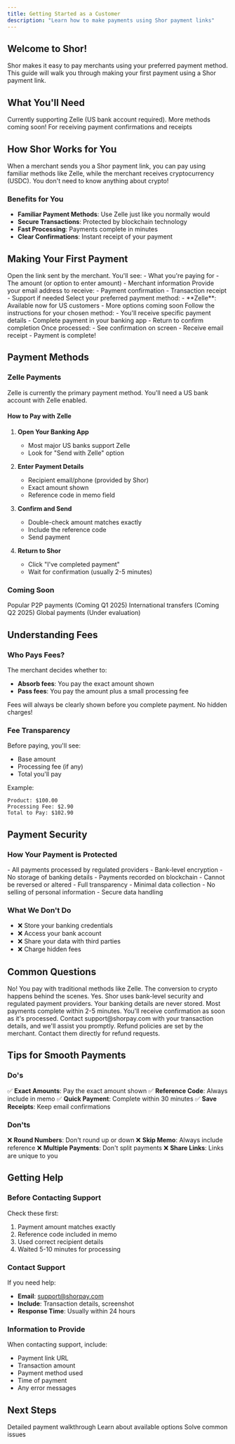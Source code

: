 ```yaml
---
title: Getting Started as a Customer
description: "Learn how to make payments using Shor payment links"
---
```


## Welcome to Shor!

Shor makes it easy to pay merchants using your preferred payment method. This guide will walk you through making your first payment using a Shor payment link.

## What You'll Need

<CardGroup cols={2}>
  <Card title="Payment Method" icon="credit-card">
    Currently supporting Zelle (US bank account required). More methods coming soon!
  </Card>
  <Card title="Email Address" icon="envelope">
    For receiving payment confirmations and receipts
  </Card>
</CardGroup>

## How Shor Works for You

When a merchant sends you a Shor payment link, you can pay using familiar methods like Zelle, while the merchant receives cryptocurrency (USDC). You don't need to know anything about crypto!

### Benefits for You

- **Familiar Payment Methods**: Use Zelle just like you normally would
- **Secure Transactions**: Protected by blockchain technology
- **Fast Processing**: Payments complete in minutes
- **Clear Confirmations**: Instant receipt of your payment

## Making Your First Payment

<Steps>
  <Step title="Click the Payment Link">
    Open the link sent by the merchant. You'll see:
    - What you're paying for
    - The amount (or option to enter amount)
    - Merchant information
  </Step>
  
  <Step title="Enter Your Email">
    Provide your email address to receive:
    - Payment confirmation
    - Transaction receipt
    - Support if needed
  </Step>
  
  <Step title="Choose Payment Method">
    Select your preferred payment method:
    - **Zelle**: Available now for US customers
    - More options coming soon
  </Step>
  
  <Step title="Complete Payment">
    Follow the instructions for your chosen method:
    - You'll receive specific payment details
    - Complete payment in your banking app
    - Return to confirm completion
  </Step>
  
  <Step title="Receive Confirmation">
    Once processed:
    - See confirmation on screen
    - Receive email receipt
    - Payment is complete!
  </Step>
</Steps>

## Payment Methods

### Zelle Payments

<Info>
Zelle is currently the primary payment method. You'll need a US bank account with Zelle enabled.
</Info>

#### How to Pay with Zelle

1. **Open Your Banking App**
   - Most major US banks support Zelle
   - Look for "Send with Zelle" option

2. **Enter Payment Details**
   - Recipient email/phone (provided by Shor)
   - Exact amount shown
   - Reference code in memo field

3. **Confirm and Send**
   - Double-check amount matches exactly
   - Include the reference code
   - Send payment

4. **Return to Shor**
   - Click "I've completed payment"
   - Wait for confirmation (usually 2-5 minutes)

### Coming Soon

<CardGroup cols={3}>
  <Card title="Venmo" icon="venmo">
    Popular P2P payments (Coming Q1 2025)
  </Card>
  <Card title="Wise" icon="globe">
    International transfers (Coming Q2 2025)
  </Card>
  <Card title="PayPal" icon="paypal">
    Global payments (Under evaluation)
  </Card>
</CardGroup>

## Understanding Fees

### Who Pays Fees?

The merchant decides whether to:
- **Absorb fees**: You pay the exact amount shown
- **Pass fees**: You pay the amount plus a small processing fee

<Note>
Fees will always be clearly shown before you complete payment. No hidden charges!
</Note>

### Fee Transparency

Before paying, you'll see:
- Base amount
- Processing fee (if any)
- Total you'll pay

Example:
```
Product: $100.00
Processing Fee: $2.90
Total to Pay: $102.90
```

## Payment Security

### How Your Payment is Protected

<AccordionGroup>
  <Accordion title="Secure Processing">
    - All payments processed by regulated providers
    - Bank-level encryption
    - No storage of banking details
  </Accordion>
  <Accordion title="Blockchain Security">
    - Payments recorded on blockchain
    - Cannot be reversed or altered
    - Full transparency
  </Accordion>
  <Accordion title="Privacy Protection">
    - Minimal data collection
    - No selling of personal information
    - Secure data handling
  </Accordion>
</AccordionGroup>

### What We Don't Do

- ❌ Store your banking credentials
- ❌ Access your bank account
- ❌ Share your data with third parties
- ❌ Charge hidden fees

## Common Questions

<FAQ>
  <FAQItem question="Do I need cryptocurrency to pay?">
    No! You pay with traditional methods like Zelle. The conversion to crypto happens behind the scenes.
  </FAQItem>
  
  <FAQItem question="Is this safe?">
    Yes. Shor uses bank-level security and regulated payment providers. Your banking details are never stored.
  </FAQItem>
  
  <FAQItem question="How long does payment take?">
    Most payments complete within 2-5 minutes. You'll receive confirmation as soon as it's processed.
  </FAQItem>
  
  <FAQItem question="What if I need help?">
    Contact support@shorpay.com with your transaction details, and we'll assist you promptly.
  </FAQItem>
  
  <FAQItem question="Can I get a refund?">
    Refund policies are set by the merchant. Contact them directly for refund requests.
  </FAQItem>
</FAQ>

## Tips for Smooth Payments

### Do's
✅ **Exact Amounts**: Pay the exact amount shown
✅ **Reference Code**: Always include in memo
✅ **Quick Payment**: Complete within 30 minutes
✅ **Save Receipts**: Keep email confirmations

### Don'ts
❌ **Round Numbers**: Don't round up or down
❌ **Skip Memo**: Always include reference
❌ **Multiple Payments**: Don't split payments
❌ **Share Links**: Links are unique to you

## Getting Help

### Before Contacting Support

Check these first:
1. Payment amount matches exactly
2. Reference code included in memo
3. Used correct recipient details
4. Waited 5-10 minutes for processing

### Contact Support

If you need help:
- **Email**: support@shorpay.com
- **Include**: Transaction details, screenshot
- **Response Time**: Usually within 24 hours

### Information to Provide

When contacting support, include:
- Payment link URL
- Transaction amount
- Payment method used
- Time of payment
- Any error messages

## Next Steps

<CardGroup cols={3}>
  <Card
    title="Payment Process"
    icon="route"
    href="/customer/payment-process"
  >
    Detailed payment walkthrough
  </Card>
  <Card
    title="Payment Methods"
    icon="credit-card"
    href="/customer/payment-methods"
  >
    Learn about available options
  </Card>
  <Card
    title="Troubleshooting"
    icon="wrench"
    href="/customer/troubleshooting"
  >
    Solve common issues
  </Card>
</CardGroup>
